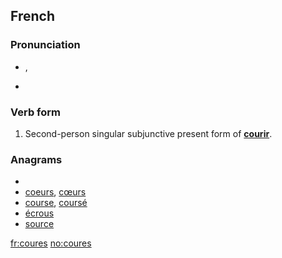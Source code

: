 ==French==

===Pronunciation===
* {{IPA|/kuʁ/|lang=fr}}, {{X-SAMPA|/kuR/|lang=fr}}
* {{exthomophones|lang=fr|cour|coure|courent|courre|cours|court|courts}}

===Verb form===
{{infl|fr|verb form}}

# Second-person singular subjunctive present form of '''[[courir]]'''.

===Anagrams===
* {{alphagram|ceorsu}}
* [[coeurs#French|coeurs]], [[cœurs#French|cœurs]]
* [[course#French|course]], [[coursé#French|coursé]]
* [[écrous#French|écrous]]
* [[source#French|source]]

[[fr:coures]]
[[no:coures]]